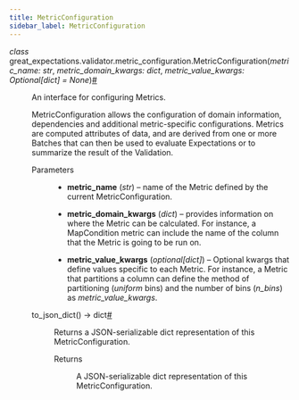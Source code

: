 ```yaml
---
title: MetricConfiguration
sidebar_label: MetricConfiguration
---
```


<section class="sphinx-api-doc" id="metricconfiguration">

<dl class="py class">
<dt class="sig sig-object py" id="great_expectations.validator.metric_configuration.MetricConfiguration">
<em class="property"><span class="pre">class</span><span class="w"> </span></em><span class="sig-prename descclassname"><span class="pre">great_expectations.validator.metric_configuration.</span></span><span class="sig-name descname"><span class="pre">MetricConfiguration</span></span><span class="sig-paren">(</span><em class="sig-param"><span class="n"><span class="pre">metric_name</span></span><span class="p"><span class="pre">:</span></span><span class="w"> </span><span class="n"><span class="pre">str</span></span></em>, <em class="sig-param"><span class="n"><span class="pre">metric_domain_kwargs</span></span><span class="p"><span class="pre">:</span></span><span class="w"> </span><span class="n"><span class="pre">dict</span></span></em>, <em class="sig-param"><span class="n"><span class="pre">metric_value_kwargs</span></span><span class="p"><span class="pre">:</span></span><span class="w"> </span><span class="n"><span class="pre">Optional</span><span class="p"><span class="pre">[</span></span><span class="pre">dict</span><span class="p"><span class="pre">]</span></span></span><span class="w"> </span><span class="o"><span class="pre">=</span></span><span class="w"> </span><span class="default_value"><span class="pre">None</span></span></em><span class="sig-paren">)</span><a class="headerlink" href="#great_expectations.validator.metric_configuration.MetricConfiguration" title="Permalink to this definition">#</a>
</dt>
<dd>
<p>An interface for configuring Metrics.</p>
<p>MetricConfiguration allows the configuration of domain information, dependencies and additional metric-specific
configurations.  Metrics are computed attributes of data, and are derived from one or more Batches that can then
be used to evaluate Expectations or to summarize the result of the Validation.</p>
<dl class="field-list simple">
<dt class="field-odd">Parameters</dt>
<dd class="field-odd"><ul class="simple">
<li><p><strong>metric_name</strong> (<em>str</em>) – name of the Metric defined by the current MetricConfiguration.</p></li>
<li><p><strong>metric_domain_kwargs</strong> (<em>dict</em>) – provides information on where the Metric can be calculated. For instance, a
MapCondition metric can include the name of the column that the Metric is going to be run on.</p></li>
<li><p><strong>metric_value_kwargs</strong> (<em>optional</em><em>[</em><em>dict</em><em>]</em>) – Optional kwargs that define values specific to each Metric.  For instance,
a Metric that partitions a column can define the method of partitioning (<cite>uniform</cite> bins) and the number of
bins (<cite>n_bins</cite>) as <cite>metric_value_kwargs</cite>.</p></li>
</ul>
</dd>
</dl>

<dl class="py method">
<dt class="sig sig-object py" id="great_expectations.validator.metric_configuration.MetricConfiguration.to_json_dict">
<span class="sig-name descname"><span class="pre">to_json_dict</span></span><span class="sig-paren">(</span><span class="sig-paren">)</span> <span class="sig-return"><span class="sig-return-icon">→</span> <span class="sig-return-typehint"><span class="pre">dict</span></span></span><a class="headerlink" href="#great_expectations.validator.metric_configuration.MetricConfiguration.to_json_dict" title="Permalink to this definition">#</a>
</dt>

<dd>
<p>Returns a JSON-serializable dict representation of this MetricConfiguration.</p>
<dl class="field-list simple">
<dt class="field-odd">Returns</dt>
<dd class="field-odd">
<p>A JSON-serializable dict representation of this MetricConfiguration.</p>
</dd>
</dl>
</dd></dl>
</dd></dl>
</section>
